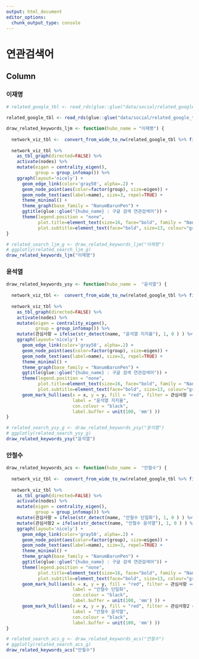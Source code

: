 ```yaml
---
output: html_document
editor_options: 
  chunk_output_type: console
---
```

연관검색어
=================================================================================================


Column {.tabset .tabset-fade}
-------------------------------------------------------------------------------

### 이재명

```r

# related_google_tbl <- read_rds(glue::glue("data/social/related_google_tbl_{Sys.Date() %>% str_remove_all(., '-')}.rds"))

related_google_tbl <- read_rds(glue::glue("data/social/related_google_tbl_20220308.rds"))

draw_related_keywords_ljm <- function(hubo_name = "이재명") {
  
  network_viz_tbl <-  convert_from_wide_to_nw(related_google_tbl %>% filter(hubo == hubo_name))
  
  network_viz_tbl %>%
    as_tbl_graph(directed=FALSE) %>%
    activate(nodes) %>%
    mutate(eigen = centrality_eigen(),
           group = group_infomap()) %>%
    ggraph(layout='nicely') +
      geom_edge_link(color='gray50', alpha=.2) +
      geom_node_point(aes(color=factor(group), size=eigen)) +
      geom_node_text(aes(label=name), size=3, repel=TRUE) +
      theme_minimal() +
      theme_graph(base_family = "NanumBarunPen") +
      ggtitle(glue::glue("{hubo_name} : 구글 검색 연관검색어")) +
      theme(legend.position = "none",
            plot.title=element_text(size=16, face="bold", family = "NanumBarunpen"),
            plot.subtitle=element_text(face="bold", size=13, colour="grey10", family = "NanumBarunpen")) 
}

# related_search_ljm_g <- draw_related_keywords_ljm("이재명")
# ggplotly(related_search_ljm_g)
draw_related_keywords_ljm("이재명")

```


### 윤석열

```r

draw_related_keywords_ysy <- function(hubo_name =  "윤석열") {
  
  network_viz_tbl <-  convert_from_wide_to_nw(related_google_tbl %>% filter(hubo == hubo_name))
  
  network_viz_tbl %>%
    as_tbl_graph(directed=FALSE) %>%
    activate(nodes) %>%
    mutate(eigen = centrality_eigen(),
           group = group_infomap()) %>%
    mutate(관심사항 = ifelse(str_detect(name, "윤석열 지지율"), 1, 0 ) ) %>%   
    ggraph(layout='nicely') +
      geom_edge_link(color='gray50', alpha=.2) +
      geom_node_point(aes(color=factor(group), size=eigen)) +
      geom_node_text(aes(label=name), size=3, repel=TRUE) +
      theme_minimal() +
      theme_graph(base_family = "NanumBarunPen") +
      ggtitle(glue::glue("{hubo_name} : 구글 검색 연관검색어")) +
      theme(legend.position = "none",
            plot.title=element_text(size=16, face="bold", family = "NanumBarunpen"),
            plot.subtitle=element_text(face="bold", size=13, colour="grey10", family = "NanumBarunpen")) +
      geom_mark_hull(aes(x = x, y = y, fill = "red", filter = 관심사항 == 1,
                         label = "윤석열 지지율",
                         con.colour = "black",
                         label.buffer = unit(100, 'mm') ))
}

# related_search_ysy_g <- draw_related_keywords_ysy("윤석열")
# ggplotly(related_search_ysy_g)
draw_related_keywords_ysy("윤석열")

```

### 안철수

```r

draw_related_keywords_acs <- function(hubo_name =  "안철수") {
  
  network_viz_tbl <-  convert_from_wide_to_nw(related_google_tbl %>% filter(hubo == hubo_name))
  
  network_viz_tbl %>%
    as_tbl_graph(directed=FALSE) %>%
    activate(nodes) %>%
    mutate(eigen = centrality_eigen(),
           group = group_infomap()) %>%
    mutate(관심사항 = ifelse(str_detect(name, "안철수 단일화"), 1, 0 ) ) %>%
    mutate(관심사항2 = ifelse(str_detect(name, "안철수 윤석열"), 1, 0 ) ) %>%   
    ggraph(layout='nicely') +
      geom_edge_link(color='gray50', alpha=.2) +
      geom_node_point(aes(color=factor(group), size=eigen)) +
      geom_node_text(aes(label=name), size=3, repel=TRUE) +
      theme_minimal() +
      theme_graph(base_family = "NanumBarunPen") +
      ggtitle(glue::glue("{hubo_name} : 구글 검색 연관검색어")) +
      theme(legend.position = "none",
            plot.title=element_text(size=16, face="bold", family = "NanumBarunpen"),
            plot.subtitle=element_text(face="bold", size=13, colour="grey10", family = "NanumBarunpen")) +
      geom_mark_hull(aes(x = x, y = y, fill = "red", filter = 관심사항 == 1,
                         label = "안철수 단일화",
                         con.colour = "black",
                         label.buffer = unit(100, 'mm') )) +
      geom_mark_hull(aes(x = x, y = y, fill = "red", filter = 관심사항2 == 1,
                         label = "안철수 윤석열",
                         con.colour = "black",
                         label.buffer = unit(100, 'mm') ))    
}

# related_search_acs_g <- draw_related_keywords_acs("안철수")
# ggplotly(related_search_acs_g)
draw_related_keywords_acs("안철수")

```
